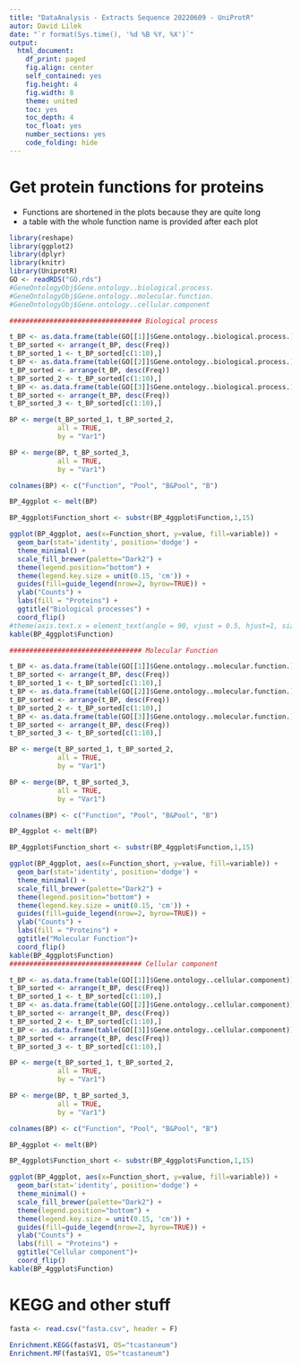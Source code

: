 ```yaml
---
title: "DataAnalysis - Extracts Sequence 20220609 - UniProtR"
autor: David Lilek
date: "`r format(Sys.time(), '%d %B %Y, %X')`"
output:
  html_document:
    df_print: paged
    fig.align: center
    self_contained: yes
    fig.height: 4
    fig.width: 8
    theme: united
    toc: yes
    toc_depth: 4
    toc_float: yes
    number_sections: yes
    code_folding: hide
---
```


# Get protein functions for proteins

* Functions are shortened in the plots because  they are quite long
* a table with the whole function name is provided after each plot

```r
library(reshape)
library(ggplot2)
library(dplyr)
library(knitr)
library(UniprotR)
GO <- readRDS("GO.rds")
#GeneOntologyObj$Gene.ontology..biological.process.
#GeneOntologyObj$Gene.ontology..molecular.function.
#GeneOntologyObj$Gene.ontology..cellular.component

################################# Biological process

t_BP <- as.data.frame(table(GO[[1]]$Gene.ontology..biological.process.))
t_BP_sorted <- arrange(t_BP, desc(Freq))
t_BP_sorted_1 <- t_BP_sorted[c(1:10),]
t_BP <- as.data.frame(table(GO[[2]]$Gene.ontology..biological.process.))
t_BP_sorted <- arrange(t_BP, desc(Freq))
t_BP_sorted_2 <- t_BP_sorted[c(1:10),]
t_BP <- as.data.frame(table(GO[[3]]$Gene.ontology..biological.process.))
t_BP_sorted <- arrange(t_BP, desc(Freq))
t_BP_sorted_3 <- t_BP_sorted[c(1:10),]

BP <- merge(t_BP_sorted_1, t_BP_sorted_2,
            all = TRUE,
            by = "Var1")

BP <- merge(BP, t_BP_sorted_3,
            all = TRUE,
            by = "Var1")

colnames(BP) <- c("Function", "Pool", "B&Pool", "B")

BP_4ggplot <- melt(BP)

BP_4ggplot$Function_short <- substr(BP_4ggplot$Function,1,15)

ggplot(BP_4ggplot, aes(x=Function_short, y=value, fill=variable)) +
  geom_bar(stat='identity', position='dodge') +
  theme_minimal() +
  scale_fill_brewer(palette="Dark2") +
  theme(legend.position="bottom") +
  theme(legend.key.size = unit(0.15, 'cm')) +
  guides(fill=guide_legend(nrow=2, byrow=TRUE)) +
  ylab("Counts") +
  labs(fill = "Proteins") +
  ggtitle("Biological processes") +
  coord_flip()
#theme(axis.text.x = element_text(angle = 90, vjust = 0.5, hjust=1, size =8))+
kable(BP_4ggplot$Function)

################################# Molecular Function

t_BP <- as.data.frame(table(GO[[1]]$Gene.ontology..molecular.function.))
t_BP_sorted <- arrange(t_BP, desc(Freq))
t_BP_sorted_1 <- t_BP_sorted[c(1:10),]
t_BP <- as.data.frame(table(GO[[2]]$Gene.ontology..molecular.function.))
t_BP_sorted <- arrange(t_BP, desc(Freq))
t_BP_sorted_2 <- t_BP_sorted[c(1:10),]
t_BP <- as.data.frame(table(GO[[3]]$Gene.ontology..molecular.function.))
t_BP_sorted <- arrange(t_BP, desc(Freq))
t_BP_sorted_3 <- t_BP_sorted[c(1:10),]

BP <- merge(t_BP_sorted_1, t_BP_sorted_2,
            all = TRUE,
            by = "Var1")

BP <- merge(BP, t_BP_sorted_3,
            all = TRUE,
            by = "Var1")

colnames(BP) <- c("Function", "Pool", "B&Pool", "B")

BP_4ggplot <- melt(BP)

BP_4ggplot$Function_short <- substr(BP_4ggplot$Function,1,15)

ggplot(BP_4ggplot, aes(x=Function_short, y=value, fill=variable)) +
  geom_bar(stat='identity', position='dodge') +
  theme_minimal() +
  scale_fill_brewer(palette="Dark2") +
  theme(legend.position="bottom") +
  theme(legend.key.size = unit(0.15, 'cm')) +
  guides(fill=guide_legend(nrow=2, byrow=TRUE)) +
  ylab("Counts") +
  labs(fill = "Proteins") +
  ggtitle("Molecular Function")+
  coord_flip()
kable(BP_4ggplot$Function)
################################# Cellular component

t_BP <- as.data.frame(table(GO[[1]]$Gene.ontology..cellular.component))
t_BP_sorted <- arrange(t_BP, desc(Freq))
t_BP_sorted_1 <- t_BP_sorted[c(1:10),]
t_BP <- as.data.frame(table(GO[[2]]$Gene.ontology..cellular.component))
t_BP_sorted <- arrange(t_BP, desc(Freq))
t_BP_sorted_2 <- t_BP_sorted[c(1:10),]
t_BP <- as.data.frame(table(GO[[3]]$Gene.ontology..cellular.component))
t_BP_sorted <- arrange(t_BP, desc(Freq))
t_BP_sorted_3 <- t_BP_sorted[c(1:10),]

BP <- merge(t_BP_sorted_1, t_BP_sorted_2,
            all = TRUE,
            by = "Var1")

BP <- merge(BP, t_BP_sorted_3,
            all = TRUE,
            by = "Var1")

colnames(BP) <- c("Function", "Pool", "B&Pool", "B")

BP_4ggplot <- melt(BP)

BP_4ggplot$Function_short <- substr(BP_4ggplot$Function,1,15)

ggplot(BP_4ggplot, aes(x=Function_short, y=value, fill=variable)) +
  geom_bar(stat='identity', position='dodge') +
  theme_minimal() +
  scale_fill_brewer(palette="Dark2") +
  theme(legend.position="bottom") +
  theme(legend.key.size = unit(0.15, 'cm')) +
  guides(fill=guide_legend(nrow=2, byrow=TRUE)) +
  ylab("Counts") +
  labs(fill = "Proteins") +
  ggtitle("Cellular component")+
  coord_flip()
kable(BP_4ggplot$Function)
```

# KEGG and other stuff

```r
fasta <- read.csv("fasta.csv", header = F)

Enrichment.KEGG(fasta$V1, OS="tcastaneum")
Enrichment.MF(fasta$V1, OS="tcastaneum")
```

